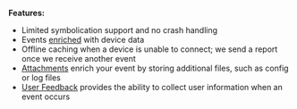 **Features:**

- Limited symbolication support and no crash handling
- Events [enriched](/platforms/apple/enriching-events/context/) with device data
- Offline caching when a device is unable to connect; we send a report once we receive another event
- [Attachments](/platforms/apple/enriching-events/attachments/) enrich your event by storing additional files, such as config or log files
- [User Feedback](/platforms/apple/enriching-events/user-feedback/) provides the ability to collect user information when an event occurs
